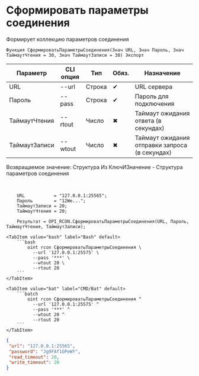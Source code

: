 ﻿---
sidebar_position: 3
description: Сформировать параметры соединения и другие функции для работы с RCON в Открытом пакете интеграций - бесплатной open-source библиотеке интеграций для 1С:Предприятие 8, OneScript и CLI
keywords: [1C, 1С, 1С:Предприятие, 1С:Предприятие 8.3, API, Интеграция, Сервисы, Обмен, OneScript, CLI, RCON]
---


# Сформировать параметры соединения
 Формирует коллекцию параметров соединения



`Функция СформироватьПараметрыСоединения(Знач URL, Знач Пароль, Знач ТаймаутЧтения = 30, Знач ТаймаутЗаписи = 30) Экспорт`

  | Параметр | CLI опция | Тип | Обяз. | Назначение |
  |-|-|-|-|-|
  | URL | --url | Строка | &#x2714; | URL сервера |
  | Пароль | --pass | Строка | &#x2714; | Пароль для подключения |
  | ТаймаутЧтения | --rtout | Число | &#x2716; | Таймаут ожидания ответа (в секундах) |
  | ТаймаутЗаписи | --wtout | Число | &#x2716; | Таймаут ожидания отправки запроса (в секундах) |

  
  Возвращаемое значение:   Структура Из КлючИЗначение - Структура параметров соединения

<br/>




```bsl title="Пример использования для 1С:Предприятие/OneScript"
    URL           = "127.0.0.1:25565";
    Пароль        = "12We...";
    ТаймаутЗаписи = 20;
    ТаймаутЧтения = 20;

    Результат = OPI_RCON.СформироватьПараметрыСоединения(URL, Пароль, ТаймаутЧтения, ТаймаутЗаписи);
```
    

 <Tabs>
  
    <TabItem value="bash" label="Bash" default>
        ```bash
            oint rcon СформироватьПараметрыСоединения \
              --url '127.0.0.1:25575' \
              --pass '***' \
              --wtout 20 \
              --rtout 20
        ```
    </TabItem>
  
    <TabItem value="bat" label="CMD/Bat" default>
        ```batch
            oint rcon СформироватьПараметрыСоединения ^
              --url '127.0.0.1:25575' ^
              --pass '***' ^
              --wtout 20 ^
              --rtout 20
        ```
    </TabItem>
</Tabs>


```json title="Результат"
{
 "url": "127.0.0.1:25565",
 "password": "Jg9FAf1GPeWY",
 "read_timeout": 20,
 "write_timeout": 20
}
```
